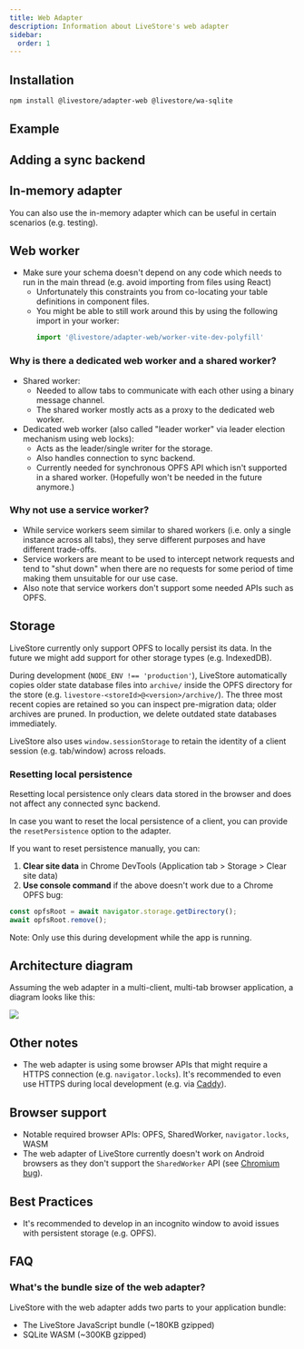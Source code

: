 ```yaml
---
title: Web Adapter
description: Information about LiveStore's web adapter
sidebar:
  order: 1
---
```


## Installation

```bash
npm install @livestore/adapter-web @livestore/wa-sqlite
```

## Example

<WebAdapterMainSnippet />

<WebAdapterWorkerSnippet />

## Adding a sync backend

<WebAdapterSyncSnippet />

## In-memory adapter

You can also use the in-memory adapter which can be useful in certain scenarios (e.g. testing).

<WebAdapterInMemorySnippet />

## Web worker

- Make sure your schema doesn't depend on any code which needs to run in the main thread (e.g. avoid importing from files using React)
  - Unfortunately this constraints you from co-locating your table definitions in component files.
  - You might be able to still work around this by using the following import in your worker:
    ```ts
    import '@livestore/adapter-web/worker-vite-dev-polyfill'
    ```

### Why is there a dedicated web worker and a shared worker?

- Shared worker:
  - Needed to allow tabs to communicate with each other using a binary message channel.
  - The shared worker mostly acts as a proxy to the dedicated web worker.
- Dedicated web worker (also called "leader worker" via leader election mechanism using web locks):
  - Acts as the leader/single writer for the storage.
  - Also handles connection to sync backend.
  - Currently needed for synchronous OPFS API which isn't supported in a shared worker. (Hopefully won't be needed in the future anymore.)

### Why not use a service worker?

- While service workers seem similar to shared workers (i.e. only a single instance across all tabs), they serve different purposes and have different trade-offs.
- Service workers are meant to be used to intercept network requests and tend to "shut down" when there are no requests for some period of time making them unsuitable for our use case.
- Also note that service workers don't support some needed APIs such as OPFS.

## Storage

LiveStore currently only support OPFS to locally persist its data. In the future we might add support for other storage types (e.g. IndexedDB).

During development (`NODE_ENV !== 'production'`), LiveStore automatically copies older state database files into `archive/` inside the OPFS directory for the store (e.g. `livestore-<storeId>@<version>/archive/`). The three most recent copies are retained so you can inspect pre-migration data; older archives are pruned. In production, we delete outdated state databases immediately.

LiveStore also uses `window.sessionStorage` to retain the identity of a client session (e.g. tab/window) across reloads.

### Resetting local persistence

Resetting local persistence only clears data stored in the browser and does not affect any connected sync backend.

In case you want to reset the local persistence of a client, you can provide the `resetPersistence` option to the adapter.

<WebAdapterResetSnippet />

If you want to reset persistence manually, you can:

1. **Clear site data** in Chrome DevTools (Application tab > Storage > Clear site data)
2. **Use console command** if the above doesn't work due to a Chrome OPFS bug:

```javascript
const opfsRoot = await navigator.storage.getDirectory();
await opfsRoot.remove();
```

Note: Only use this during development while the app is running.

## Architecture diagram

Assuming the web adapter in a multi-client, multi-tab browser application, a diagram looks like this:

![](https://i.imgur.com/NCKbfub.png)

## Other notes

- The web adapter is using some browser APIs that might require a HTTPS connection (e.g. `navigator.locks`). It's recommended to even use HTTPS during local development (e.g. via [Caddy](https://caddyserver.com/docs/automatic-https)).

## Browser support

- Notable required browser APIs: OPFS, SharedWorker, `navigator.locks`, WASM
- The web adapter of LiveStore currently doesn't work on Android browsers as they don't support the `SharedWorker` API (see [Chromium bug](https://issues.chromium.org/issues/40290702)).

## Best Practices

- It's recommended to develop in an incognito window to avoid issues with persistent storage (e.g. OPFS).

## FAQ

### What's the bundle size of the web adapter?

LiveStore with the web adapter adds two parts to your application bundle:

- The LiveStore JavaScript bundle (~180KB gzipped)
- SQLite WASM (~300KB gzipped)
